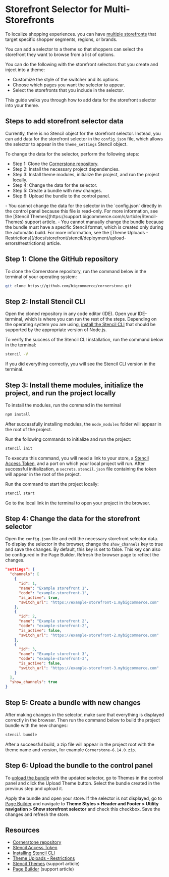 # Storefront Selector for Multi-Storefronts

To localize shopping experiences. you can have [multiple storefronts](/docs/storefront/multi-storefront) that target specific shopper segments, regions, or brands. 

You can add a selector to a theme so that shoppers can select the storefront they want to browse from a list of options.

You can do the following with the storefront selectors that you create and inject into a theme:

- Customize the style of the switcher and its options.
- Choose which pages you want the selector to appear.
- Select the storefronts that you include in the selector. 

This guide walks you through how to add data for the storefront selector into your theme.

## Steps to add storefront selector data

Currently, there is no Stencil object for the storefront selector. Instead, you can add data for the storefront selector in the `config.json` file, which allows the selector to appear in the `theme_settings` Stencil object.

To change the data for the selector, perform the following steps:
- Step 1: Clone the [Cornerstone repository](https://github.com/bigcommerce/cornerstone).
- Step 2: Install the necessary project dependencies.
- Step 3: Install theme modules, initialize the project, and run the project locally.
- Step 4: Change the data for the selector.
- Step 5: Create a bundle with new changes.
- Step 6: Upload the bundle to the control panel.

<Callout type="info">
- You cannot change the data for the selector in the `config.json` directly in the control panel because this file is read-only. For more information, see the [Stencil Themes](https://support.bigcommerce.com/s/article/Stencil-Themes) support article.
- You cannot manually change the bundle because the bundle must have a specific Stencil format, which is created only during the automatic build. For more information, see the [Theme Uploads - Restrictions](/docs/storefront/stencil/deployment/upload-errors#restrictions) article.
</Callout>

## Step 1: Clone the GitHub repository

To clone the Cornerstone repository, run the command below in the terminal of your operating system:

```bash
git clone https://github.com/bigcommerce/cornerstone.git
```

## Step 2: Install Stencil CLI

Open the cloned repository in any code editor (IDE). Open your IDE-terminal, which is where you can run the rest of the steps. Depending on the operating system you are using, [install the Stencil CLI](/docs/storefront/stencil/cli/install) that should be supported by the appropriate version of Node.js.

To verify the success of the Stencil CLI installation, run the command below in the terminal:

```bash
stencil -V
```

If you did everything correctly, you will see the Stencil CLI version in the terminal.

## Step 3: Install theme modules, initialize the project, and run the project locally

To install the modules, run the command in the terminal

```bash
npm install
```

After successfully installing modules, the `node_modules` folder will appear in the root of the project. 

Run the following commands to initialize and run the project:

```bash
stencil init
```

To execute this command, you will need a link to your store, a [Stencil Access Token](/docs/storefront/stencil/cli/development-server#creating-stencil-api-credentials), and a port on which your local project will run. After successful initialization, a `secrets.stencil.json` file containing the token will appear in the root of the project.

Run the command to start the project locally:

```bash
stencil start
```

Go to the local link in the terminal to open your project in the browser.


## Step 4: Change the data for the storefront selector

Open the `config.json` file and edit the necessary storefront selector data. To display the selector in the browser, change the `show_channels` key to true and save the changes. By default, this key is set to false. This key can also be configured in the Page Builder. Refresh the browser page to reflect the changes.

```json filename="Example storefront selector data" copy
"settings": {
  "channels": [
    {
      "id": 1,
      "name": "Example storefront 1",
      "code": "example-storefront-1",
      "is_active": true,
      "switch_url": "https://example-storefront-1.mybigcommerce.com"
    },
    {
      "id": 2,
      "name": "Example storefront 2",
      "code": "example-storefront-2",
      "is_active": false,
      "switch_url": "https://example-storefront-2.mybigcommerce.com"
    },
    {
      "id": 3,
      "name": "Example storefront 3",
      "code": "example-storefront-3",
      "is_active": false,
      "switch_url": "https://example-storefront-3.mybigcommerce.com"
    }
  ],
  "show_channels": true
}
```

## Step 5: Create a bundle with new changes

After making changes in the selector, make sure that everything is displayed correctly in the browser. Then run the command below to build the project bundle with the new changes:

```bash
stencil bundle
```

After a successful build, a zip file will appear in the project root with the theme name and version, for example `Cornerstone-6.14.0.zip`.


## Step 6: Upload the bundle to the control panel

To [upload the bundle](https://support.bigcommerce.com/s/article/Stencil-Themes?language=en_US#download-upload) with the updated selector, go to Themes in the control panel and click the Upload Theme button. Select the bundle created in the previous step and upload it.

Apply the bundle and open your store. If the selector is not displayed, go to [Page Builder](https://support.bigcommerce.com/s/article/Page-Builder) and navigate to **Theme Styles > Header and Footer > Utility navigation > Show storefront selector** and check this checkbox. Save the changes and refresh the store.

## Resources

- [Cornerstone repository](https://github.com/bigcommerce/cornerstone)
- [Stencil Access Token](/docs/storefront/stencil/cli/development-server#creating-stencil-api-credentials)
- [Installing Stencil CLI](/docs/storefront/stencil/cli/install)
- [Theme Uploads - Restrictions](/docs/storefront/stencil/deployment/upload-errors#restrictions)
- [Stencil Themes](https://support.bigcommerce.com/s/article/Stencil-Themes) (support article)
- [Page Builder](https://support.bigcommerce.com/s/article/Page-Builder) (support article)
